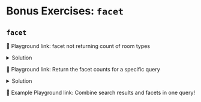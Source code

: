 # Bonus Exercises: `facet`

## `facet`

<Playground url="https://search-playground.mongodb.com/tools/code-sandbox/snapshots/6814699ed9d0c408e959cde0">🔗 Playground link: facet not returning count of room types</Playground>
<details>
  <summary>Solution</summary>
  <div>
  ```js
  "path": "room_type"
  ```
  The field has already been indexed as a facet. Check the index definition.

  Update the path to use the stringFacet field and look at the result. What does it tell you?

  <Playground url="https://search-playground.mongodb.com/tools/code-sandbox/snapshots/681469ed2ebcb4aced00b0c2">🔗 solution</Playground>
  </div>
</details>

<Playground url="https://search-playground.mongodb.com/tools/code-sandbox/snapshots/681469bbd9d0c408e959cde2">🔗 Playground link: Return the facet counts for a specific query</Playground>
<details>
  <summary>Solution</summary>
  <div>
  ```js
  "path": "city"
  ```
  You can also return the facet count based on a specific query.

  Combine the original facet query with a query for your specific text query.

  <Playground url="https://search-playground.mongodb.com/tools/code-sandbox/snapshots/68146a0c2ebcb4aced00b0c4">🔗 solution</Playground>
  </div>
</details>

<Playground url="https://search-playground.mongodb.com/tools/code-sandbox/snapshots/68148876d9d0c408e959ce42">🔗 Example Playground link: Combine search results and facets in one query!</Playground>


